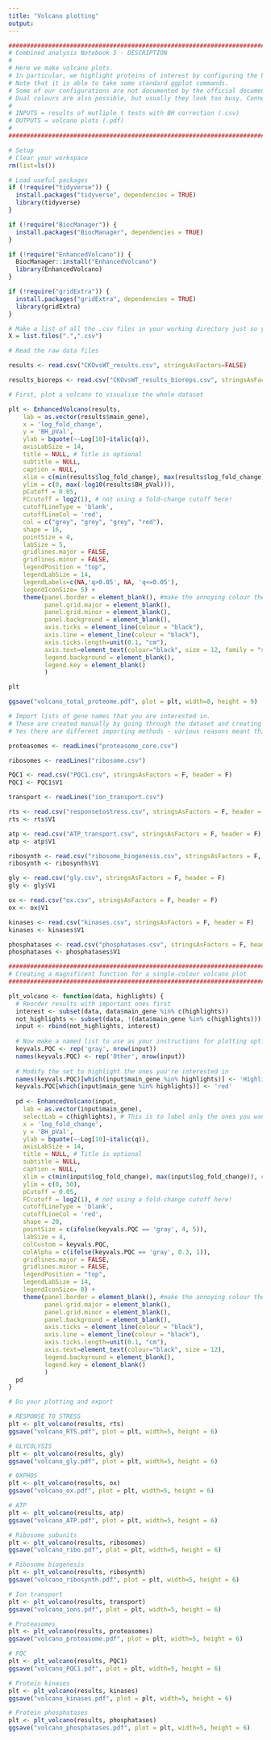 ---
title: "Volcano plotting"
output: 
---

```{r}
#######################################################################################################################################
# Combined analysis Notebook 5 - DESCRIPTION
#
# Here we make volcano plots.
# In particular, we highlight proteins of interest by configuring the EnhancedVolcano function.
# Note that it is able to take some standard ggplot commands.
# Some of our configurations are not documented by the official documentation - these were discovered by blood, sweat and tears!
# Dual colours are also possible, but usually they look too busy. Connecting lines also make it too busy.
#
# INPUTS = results of mutliple t tests with BH correction (.csv)
# OUTPUTS = volcano plots (.pdf)
# 
#######################################################################################################################################
```

```{r}
# Setup
# Clear your workspace
rm(list=ls())

# Load useful packages
if (!require("tidyverse")) {
  install.packages("tidyverse", dependencies = TRUE)
  library(tidyverse)
}

if (!require("BiocManager")) {
  install.packages("BiocManager", dependencies = TRUE)
}

if (!require("EnhancedVolcano")) {
  BiocManager::install("EnhancedVolcano")
  library(EnhancedVolcano)
} 

if (!require("gridExtra")) {
  install.packages("gridExtra", dependencies = TRUE)
  library(gridExtra)
}

# Make a list of all the .csv files in your working directory just so you can see what's going on
X = list.files(".",".csv")

# Read the raw data files

results <- read.csv("CKOvsWT_results.csv", stringsAsFactors=FALSE)

results_bioreps <- read.csv("CKOvsWT_results_bioreps.csv", stringsAsFactors=FALSE)
```

```{r}
# First, plot a volcano to visualise the whole dataset

plt <- EnhancedVolcano(results,
    lab = as.vector(results$main_gene),
    x = 'log_fold_change',
    y = 'BH_pVal',
    ylab = bquote(~-Log[10]~italic(q)),
    axisLabSize = 14,
    title = NULL, # Title is optional
    subtitle = NULL,
    caption = NULL,
    xlim = c(min(results$log_fold_change), max(results$log_fold_change)), # Optimise axis limits
    ylim = c(0, max(-log10(results$BH_pVal))),
    pCutoff = 0.05,
    FCcutoff = log2(1), # not using a fold-change cutoff here!
    cutoffLineType = 'blank',
    cutoffLineCol = 'red',
    col = c("grey", "grey", "grey", "red"),
    shape = 16,
    pointSize = 4,
    labSize = 5,
    gridlines.major = FALSE,
    gridlines.minor = FALSE,
    legendPosition = "top",
    legendLabSize = 14,
    legendLabels=c(NA,'q>0.05', NA, 'q<=0.05'),
    legendIconSize= 5) +
    theme(panel.border = element_blank(), #make the annoying colour theme go away
          panel.grid.major = element_blank(),
          panel.grid.minor = element_blank(),
          panel.background = element_blank(),
          axis.ticks = element_line(colour = "black"),
          axis.line = element_line(colour = "black"),
          axis.ticks.length=unit(0.1, "cm"),
          axis.text=element_text(colour="black", size = 12, family = "sans"), 
          legend.background = element_blank(),
          legend.key = element_blank()
          )

plt

ggsave("volcano_total_proteome.pdf", plot = plt, width=8, height = 9)

```


```{r}
# Import lists of gene names that you are interested in.
# These are created manually by going through the dataset and creating .csv files of your lists.
# Yes there are different importing methods - various reasons meant this was necessary to correctly read them.

proteasomes <- readLines("proteasome_core.csv") 

ribosomes <- readLines("ribosome.csv") 

PQC1 <- read.csv("PQC1.csv", stringsAsFactors = F, header = F)
PQC1 <- PQC1$V1

transport <- readLines("ion_transport.csv")

rts <- read.csv("responsetostress.csv", stringsAsFactors = F, header = F)
rts <- rts$V1

atp <- read.csv("ATP_transport.csv", stringsAsFactors = F, header = F)
atp <- atp$V1

ribosynth <- read.csv("ribosome_biogenesis.csv", stringsAsFactors = F, header = F)
ribosynth <- ribosynth$V1

gly <- read.csv("gly.csv", stringsAsFactors = F, header = F)
gly <- gly$V1

ox <- read.csv("ox.csv", stringsAsFactors = F, header = F)
ox <- ox$V1

kinases <- read.csv("kinases.csv", stringsAsFactors = F, header = F)
kinases <- kinases$V1

phosphatases <- read.csv("phosphatases.csv", stringsAsFactors = F, header = F)
phosphatases <- phosphatases$V1

```

```{r}
#######################################################################################################################################
# Creating a magnificent function for a single-colour volcano plot
#######################################################################################################################################

plt_volcano <- function(data, highlights) {
  # Reorder results with important ones first
  interest <- subset(data, data$main_gene %in% c(highlights))
  not_highlights <- subset(data, !(data$main_gene %in% c(highlights)))
  input <- rbind(not_highlights, interest)
  
  # Now make a named list to use as your instructions for plotting options
  keyvals.PQC <- rep('gray', nrow(input))
  names(keyvals.PQC) <- rep('Other', nrow(input))
  
  # Modify the set to highlight the ones you're interested in
  names(keyvals.PQC)[which(input$main_gene %in% highlights)] <- 'Highlights'
  keyvals.PQC[which(input$main_gene %in% highlights)] <- 'red'
  
  pd <- EnhancedVolcano(input,
    lab = as.vector(input$main_gene),
    selectLab = c(highlights), # This is to label only the ones you want
    x = 'log_fold_change',
    y = 'BH_pVal',
    ylab = bquote(~-Log[10]~italic(q)),
    axisLabSize = 14,
    title = NULL, # Title is optional
    subtitle = NULL,
    caption = NULL,
    xlim = c(min(input$log_fold_change), max(input$log_fold_change)), # Optimise laxis limits
    ylim = c(0, 50),
    pCutoff = 0.05,
    FCcutoff = log2(1), # not using a fold-change cutoff here!
    cutoffLineType = 'blank',
    cutoffLineCol = 'red',
    shape = 20,
    pointSize = c(ifelse(keyvals.PQC == 'gray', 4, 5)),
    labSize = 4,
    colCustom = keyvals.PQC,
    colAlpha = c(ifelse(keyvals.PQC == 'gray', 0.3, 1)),
    gridlines.major = FALSE,
    gridlines.minor = FALSE,
    legendPosition = "top",
    legendLabSize = 14,
    legendIconSize= 8) +
    theme(panel.border = element_blank(), #make the annoying colour theme go away
          panel.grid.major = element_blank(),
          panel.grid.minor = element_blank(),
          panel.background = element_blank(),
          axis.ticks = element_line(colour = "black"),
          axis.line = element_line(colour = "black"),
          axis.ticks.length=unit(0.1, "cm"),
          axis.text=element_text(colour="black", size = 12), 
          legend.background = element_blank(),
          legend.key = element_blank()
          )
  pd
}
```

```{r}
# Do your plotting and export

# RESPONSE TO STRESS
plt <- plt_volcano(results, rts)
ggsave("volcano_RTS.pdf", plot = plt, width=5, height = 6)

# GLYCOLYSIS
plt <- plt_volcano(results, gly)
ggsave("volcano_gly.pdf", plot = plt, width=5, height = 6)

# OXPHOS
plt <- plt_volcano(results, ox)
ggsave("volcano_ox.pdf", plot = plt, width=5, height = 6)

# ATP
plt <- plt_volcano(results, atp)
ggsave("volcano_ATP.pdf", plot = plt, width=5, height = 6)

# Ribosome subunits
plt <- plt_volcano(results, ribosomes)
ggsave("volcano_ribo.pdf", plot = plt, width=5, height = 6)

# Ribosome biogenesis
plt <- plt_volcano(results, ribosynth)
ggsave("volcano_ribosynth.pdf", plot = plt, width=5, height = 6)

# Ion transport
plt <- plt_volcano(results, transport)
ggsave("volcano_ions.pdf", plot = plt, width=5, height = 6)

# Proteasomes
plt <- plt_volcano(results, proteasomes)
ggsave("volcano_proteasome.pdf", plot = plt, width=5, height = 6)

# PQC
plt <- plt_volcano(results, PQC1)
ggsave("volcano_PQC1.pdf", plot = plt, width=5, height = 6)

# Protein kinases
plt <- plt_volcano(results, kinases)
ggsave("volcano_kinases.pdf", plot = plt, width=5, height = 6)

# Protein phosphatases
plt <- plt_volcano(results, phosphatases)
ggsave("volcano_phosphatases.pdf", plot = plt, width=5, height = 6)


```
